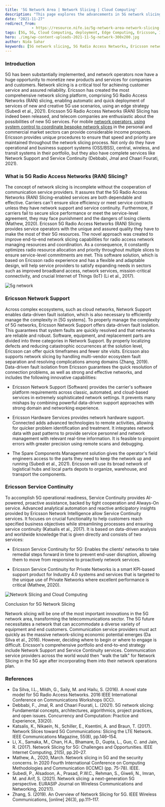 ```yaml
---
title: '5G Network Area | Network Slicing | Cloud Computing'
description: "This page explores the advancements in 5G network slicing, highlighting Ericsson's comprehensive platform for monetizing new products and services, ensuring service reliability, and optimizing network resources through intelligent edge strategies."
date: "2021-11-27"
redirect_from: 
            - https://resource.nife.io/5g-network-area-network-slicing-cloud-computing/
tags: [5G, 5G, Cloud Computing, deployment, Edge Computing, Ericsson, Intelligent Edge, network slicing, Network Slicing, RAN]
hero: ./img/wp-content-uploads-2021-11-5g-network-300x200.jpg
author: Nida Sahar
keywords: [5G network slicing, 5G Radio Access Networks, Ericsson network slicing, cloud computing, edge computing, network deployment, telecom innovations, network support, service continuity, intelligent edge strategies, 5G services optimization]
---
```

### Introduction

5G has been substantially implemented, and network operators now have a huge opportunity to monetize new products and services for companies and customers. Network slicing is a critical tool for achieving customer service and assured reliability. Ericsson has created the most comprehensive network slicing platform, comprising 5G Radio Access Networks (RAN) slicing, enabling automatic and quick deployment of services of new and creative 5G use scenarios, using an edge strategy (Subedi et al., 2021). Ericsson 5G Radio Access Networks (RAN) Slicing has indeed been released, and telecom companies are enthusiastic about the possibilities of new 5G services. For mobile [network operators, using system control to coordinate bespoke network slices](/blog/network-slicing-advantages-hybrid-cloud-computing/) in the personal and commercial market sectors can provide considerable income prospects. Ericsson provides unique procedures to ensure that speed and priority are maintained throughout the network slicing process. Not only do they have operational and business support systems (OSS/BSS), central, wireless, and transit systems in their portfolio, but they also have complete services like Network Support and Service Continuity (Debbabi, Jmal and Chaari Fourati, 2021).

### What is 5G Radio Access Networks (RAN) Slicing?

The concept of network slicing is incomplete without the cooperation of communication service providers. It assures that the 5G Radio Access Networks (RAN) Slicing-enabled services are both dependable and effective. Carriers can't ensure slice efficiency or meet service contracts unless they have network support and service continuity. Furthermore, if carriers fail to secure slice performance or meet the service-level agreement, they may face punishment and the dangers of losing clients (Mathew, 2020). Ericsson 5G Radio Access Networks (RAN) Slicing provides service operators with the unique and assured quality they have to make the most of their 5G resources. The novel approach was created to improve end-to-end network slicing capabilities for radio access network managing resources and coordination. As a consequence, it constantly optimizes radio resource allocation and priority throughout multiple slices to ensure service-level commitments are met. This software solution, which is based on Ericsson radio experience and has a flexible and adaptable design, will help service providers to satisfy expanding needs in sectors such as improved broadband access, network services, mission-critical connectivity, and crucial Internet of Things (IoT) (Li et al., 2017).


![5g network](https://raw.githubusercontent.com/nifetency/nife-blog-content/main/blog/img/5g-network-768x512.jpg)
<br/>


 

### Ericsson Network Support

Across complex ecosystems, such as cloud networks, Network Support enables data-driven fault isolation, which is also necessary to efficiently manage the complexity in [5G systems]. To properly manage the complexity of 5G networks, Ericsson Network Support offers data-driven fault isolation. This guarantees that system faults are quickly resolved and that networks are reliable and robust. Software, equipment, and replacement parts are divided into three categories in Network Support. By properly localizing defects and reducing catastrophic occurrences at the solution level, Ericsson can offer quick timeframes and fewer site visits. Ericsson also supports network slicing by handling multi-vendor ecosystem fault separation and resolving complications among domains (Zhang, 2019). Data-driven fault isolation from Ericsson guarantees the quick resolution of connection problems, as well as strong and effective networks, and includes the following innovative capabilities:

- Ericsson Network Support (Software) provides the carrier's software platform requirements across classic, automated, and cloud-based services in extremely sophisticated network settings. It prevents many mishaps by combining powerful data-driven support approaches with strong domain and networking experience.

* Ericsson Hardware Services provides network hardware support. Connected adds advanced technologies to remote activities, allowing for quicker problem identification and treatment. It integrates network data with past patterns to provide service personnel and network management with relevant real-time information. It is feasible to pinpoint errors with greater precision using remote scans and debugging.

- The Spare Components Management solution gives the operator's field engineers access to the parts they need to keep the network up and running (Subedi et al., 2021). Ericsson will use its broad network of logistical hubs and local parts depots to organize, warehouse, and transport the components.

### Ericsson Service Continuity

To accomplish 5G operational readiness, Service Continuity provides AI-powered, proactive assistance, backed by tight cooperation and Always-On service. Advanced analytical automation and reactive anticipatory insights provided by Ericsson Network Intelligence allow Service Continuity services. It focuses on crucial functionality to help customers reach specified business objectives while streamlining processes and ensuring service continuity (Katsalis et al., 2017). It is based on data-driven analysis and worldwide knowledge that is given directly and consists of two services:

- Ericsson Service Continuity for 5G: Enables the clients' networks to take remedial steps forward in time to prevent end-user disruption, allowing them to move from responsive to proactively network services.

* Ericsson Service Continuity for Private Networks is a smart KPI-based support product for Industry 4.0 systems and services that is targeted to the unique use of Private Networks where excellent performance is critical (Mathew, 2020).


![Network Slicing and Cloud Computing](https://raw.githubusercontent.com/nifetency/nife-blog-content/main/blog/img/5G-and-Slicing-2-scaled.jpg)
<br/>


 
Conclusion for 5G Network Slicing

Network slicing will be one of the most important innovations in the 5G network area, transforming the telecommunications sector. The 5G future necessitates a network that can accommodate a diverse variety of equipment and end customers. Communication service providers must act quickly as the massive network-slicing economic potential emerges (Da Silva et al., 2016). However, deciding where to begin or where to engage is difficult. Ericsson's comprehensive portfolio and end-to-end strategy include Network Support and Service Continuity services. Communication service providers across the world would then "walk the talk" for Network Slicing in the 5G age after incorporating them into their network operations plan.

### References

- Da Silva, I.L., Mildh, G., Saily, M. and Hailu, S. (2016). A novel state model for 5G Radio Access Networks. 2016 IEEE International Conference on Communications Workshops (ICC).
- Debbabi, F., Jmal, R. and Chaari Fourati, L. (2021). 5G network slicing: Fundamental concepts, architectures, algorithmics, project practices, and open issues. Concurrency and Computation: Practice and Experience, 33(20).
- Katsalis, K., Nikaein, N., Schiller, E., Ksentini, A. and Braun, T. (2017). Network Slices toward 5G Communications: Slicing the LTE Network. IEEE Communications Magazine, 55(8), pp.146–154.
- Li, X., Samaka, M., Chan, H.A., Bhamare, D., Gupta, L., Guo, C. and Jain, R. (2017). Network Slicing for 5G: Challenges and Opportunities. IEEE Internet Computing, 21(5), pp.20–27.
- Mathew, A., 2020, March. Network slicing in 5G and the security concerns. In 2020 Fourth International Conference on Computing Methodologies and Communication (ICCMC) (pp. 75-78). IEEE.
- Subedi, P., Alsadoon, A., Prasad, P.W.C., Rehman, S., Giweli, N., Imran, M. and Arif, S. (2021). Network slicing: a next-generation 5G perspective. EURASIP Journal on Wireless Communications and Networking, 2021(1).
- Zhang, S. (2019). An Overview of Network Slicing for 5G. IEEE Wireless Communications, [online] 26(3), pp.111–117. 
